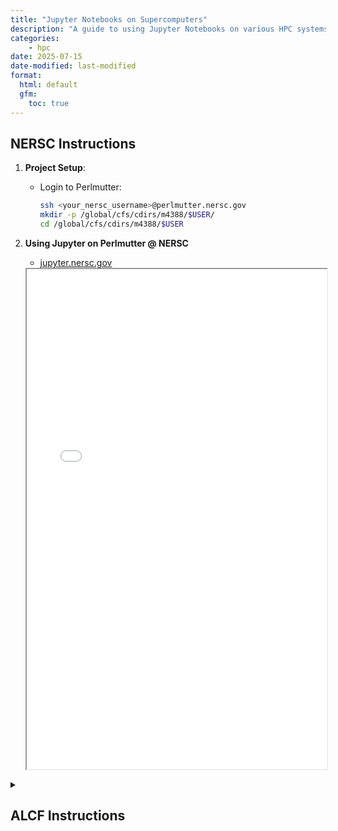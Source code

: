 ```yaml
---
title: "Jupyter Notebooks on Supercomputers"
description: "A guide to using Jupyter Notebooks on various HPC systems including Perlmutter (NERSC) and Polaris (ALCF)."
categories:
    - hpc
date: 2025-07-15
date-modified: last-modified
format:
  html: default
  gfm:
    toc: true
---
```


## NERSC Instructions

1. **Project Setup**:

   - Login to Perlmutter:

     ```bash
     ssh <your_nersc_username>@perlmutter.nersc.gov
     mkdir -p /global/cfs/cdirs/m4388/$USER/
     cd /global/cfs/cdirs/m4388/$USER
     ```

1. **Using Jupyter on Perlmutter @ NERSC**

   - [jupyter.nersc.gov](https://jupyter.nersc.gov/)

   ```{=html}
   <iframe src="perlmutter.pdf" width="100%" height="800px">
     <p>Your browser does not support iframes.</p>
   </iframe>
   ```

<details closed><summary><h2>ALCF Instructions</h2></summary>

1. **Logging In**: <https://jupyter.alcf.anl.gov/>

   Select "Login Polaris" and use your ALCF credentials and Multi-Factor
   Authentication.

   ::: {.callout-note icon="false" title="📝 Note" collapse="true"}
   Some of the images below show "ThetaGPU" being used, however, similar
   instructions apply to "Polaris" or "Sophia".
   :::

   ![Login GIF](../img/jupyter_login_01.gif)

1. **Server settings & start up**

   ![server options](../img/jupyter_server_options.png)

   You'll want to set your server options to the following:
   - job profile: ThetaGPU Compute Node
   - Sophia Queue: by-gpu
   - Project List: ALCFAITP
   - Runtime: can be 5 to 60 minutes

   When you click "start" you are submitting a job to the batch queue and
   waiting for the job to begin.

1. **Server shutdown & logout**

   ALCF's guiding policy is:

   > "We ask that all users follow good etiquette and be excellent to one
   > another."

   If you simply close your browser window, or logout without shutting down the
   jupyter server, your job will continue to occupy the worker node.
   Be considerate and shutdown your job when you finish.

   ![Shutdown GIF](../img/jupyter_shutdown_01.gif)

</details>
